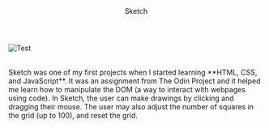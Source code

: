 
<Container>
  <Header 
    site="https://giorgio-tran.github.io/odin-sketch/"
    github="https://github.com/giorgio-tran/odin-sketch/"
  >
    Sketch
  </Header>

  ![Test](../../images/sketch/sketch.png "A screenshot of Sketch in action.")

  <br />
  Sketch was one of my first projects when I started learning **HTML, CSS, and JavaScript**. It was an assignment from The Odin Project and it helped me learn how to manipulate the DOM (a way to interact with webpages using code). In Sketch, the user can make drawings by clicking and dragging their mouse. The user may also adjust the number of squares in the grid (up to 100), and reset the grid.
  <br />
</Container>
